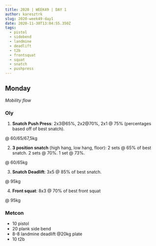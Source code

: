 ```yaml
---
title: 2020 | WEEK49 | DAY 1
author: karesztrk
slug: 2020-week49-day1
date: 2020-11-30T13:04:55.350Z
tags:
  - pistol
  - sidebend
  - landmine
  - deadlift
  - t2b
  - frontsquat
  - squat
  - snatch
  - pushpress
---
```


## Monday

_Mobility flow_

### Oly

1. **Snatch Push Press**: 2x3@65%, 2x2@70%, 2x1 @ 75% (percentages based off of best snatch).

@ 60/65/67,5kg

2. **3 position snatch** (high hang, low hang, floor): 2 sets @ 65% of best snatch. 2 sets @ 70%. 1 set @ 73%.

@ 60/65kg

3. **Snatch Deadlift**: 3x5 @ 85% of best snatch.

@ 95kg

4. **Front squat**: 8x3 @ 70% of best front squat

@ 95kg

### Metcon

- 10 pistol
- 20 plank side bend
- 8-8 landmine deadlift @20kg plate
- 10 t2b
